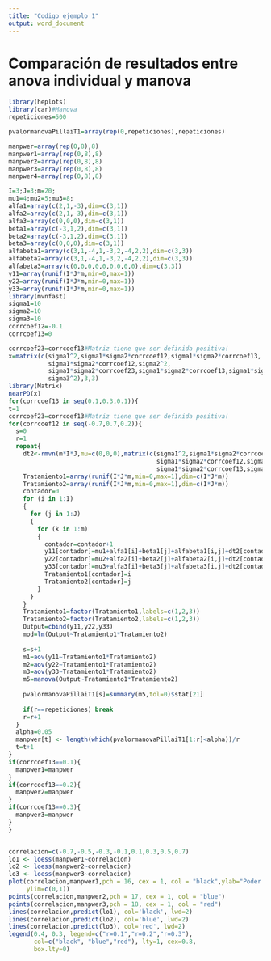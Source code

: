 ---
title: "Codigo ejemplo 1"
output: word_document
---
# Comparación de resultados entre anova individual y manova

```{r}
library(heplots)
library(car)#Manova
repeticiones=500

pvalormanovaPillaiT1=array(rep(0,repeticiones),repeticiones)

manpwer=array(rep(0,8),8)
manpwer1=array(rep(0,8),8)
manpwer2=array(rep(0,8),8)
manpwer3=array(rep(0,8),8)
manpwer4=array(rep(0,8),8)

I=3;J=3;m=20;
mu1=4;mu2=5;mu3=8;
alfa1=array(c(2,1,-3),dim=c(3,1))
alfa2=array(c(2,1,-3),dim=c(3,1))
alfa3=array(c(0,0,0),dim=c(3,1))
beta1=array(c(-3,1,2),dim=c(3,1))
beta2=array(c(-3,1,2),dim=c(3,1))
beta3=array(c(0,0,0),dim=c(3,1))
alfabeta1=array(c(3,1,-4,1,-3,2,-4,2,2),dim=c(3,3))
alfabeta2=array(c(3,1,-4,1,-3,2,-4,2,2),dim=c(3,3))
alfabeta3=array(c(0,0,0,0,0,0,0,0,0),dim=c(3,3))
y11=array(runif(I*J*m,min=0,max=1))
y22=array(runif(I*J*m,min=0,max=1))
y33=array(runif(I*J*m,min=0,max=1))
library(mvnfast)
sigma1=10
sigma2=10
sigma3=10
corrcoef12=-0.1
corrcoef13=0

corrcoef23=corrcoef13#Matriz tiene que ser definida positiva!
x=matrix(c(sigma1^2,sigma1*sigma2*corrcoef12,sigma1*sigma2*corrcoef13,
           sigma1*sigma2*corrcoef12,sigma2^2,
           sigma1*sigma2*corrcoef23,sigma1*sigma2*corrcoef13,sigma1*sigma2*corrcoef23,
           sigma3^2),3,3)
library(Matrix)
nearPD(x)
for(corrcoef13 in seq(0.1,0.3,0.1)){
t=1
corrcoef23=corrcoef13#Matriz tiene que ser definida positiva!
for(corrcoef12 in seq(-0.7,0.7,0.2)){
  s=0
  r=1
  repeat{
    dt2<-rmvn(m*I*J,mu=c(0,0,0),matrix(c(sigma1^2,sigma1*sigma2*corrcoef12,sigma1*sigma2*corrcoef13,
                                         sigma1*sigma2*corrcoef12,sigma2^2,sigma1*sigma2*corrcoef23,
                                         sigma1*sigma2*corrcoef13,sigma1*sigma2*corrcoef23,sigma3^2),3,3))
    Tratamiento1=array(runif(I*J*m,min=0,max=1),dim=c(I*J*m))
    Tratamiento2=array(runif(I*J*m,min=0,max=1),dim=c(I*J*m))
    contador=0
    for (i in 1:I)
    {
      for (j in 1:J)
      {
        for (k in 1:m)
        {
          contador=contador+1
          y11[contador]=mu1+alfa1[i]+beta1[j]+alfabeta1[i,j]+dt2[contador,1]
          y22[contador]=mu2+alfa2[i]+beta2[j]+alfabeta2[i,j]+dt2[contador,2]
          y33[contador]=mu3+alfa3[i]+beta3[j]+alfabeta3[i,j]+dt2[contador,3]
          Tratamiento1[contador]=i
          Tratamiento2[contador]=j
        }
      }
    }
    Tratamiento1=factor(Tratamiento1,labels=c(1,2,3))
    Tratamiento2=factor(Tratamiento2,labels=c(1,2,3))
    Output=cbind(y11,y22,y33)
    mod=lm(Output~Tratamiento1*Tratamiento2)
    
    s=s+1
    m1=aov(y11~Tratamiento1*Tratamiento2)
    m2=aov(y22~Tratamiento1*Tratamiento2)
    m3=aov(y33~Tratamiento1*Tratamiento2)
    m5=manova(Output~Tratamiento1*Tratamiento2)
  
    pvalormanovaPillaiT1[s]=summary(m5,tol=0)$stat[21]
   
    if(r==repeticiones) break
    r=r+1
  }
  alpha=0.05
  manpwer[t] <- length(which(pvalormanovaPillaiT1[1:r]<alpha))/r
  t=t+1
}
if(corrcoef13==0.1){
  manpwer1=manpwer
}
if(corrcoef13==0.2){
  manpwer2=manpwer
}
if(corrcoef13==0.3){
  manpwer3=manpwer
}
}


correlacion=c(-0.7,-0.5,-0.3,-0.1,0.1,0.3,0.5,0.7)
lo1 <- loess(manpwer1~correlacion)
lo2 <- loess(manpwer2~correlacion)
lo3 <- loess(manpwer3~correlacion)
plot(correlacion,manpwer1,pch = 16, cex = 1, col = "black",ylab="Poder MANOVA",xlab="Correlación",
     ylim=c(0,1))
points(correlacion,manpwer2,pch = 17, cex = 1, col = "blue")
points(correlacion,manpwer3,pch = 18, cex = 1, col = "red")
lines(correlacion,predict(lo1), col='black', lwd=2)
lines(correlacion,predict(lo2), col='blue', lwd=2)
lines(correlacion,predict(lo3), col='red', lwd=2)
legend(0.4, 0.3, legend=c("r=0.1","r=0.2","r=0.3"),
       col=c("black", "blue","red"), lty=1, cex=0.8,
       box.lty=0)
```

